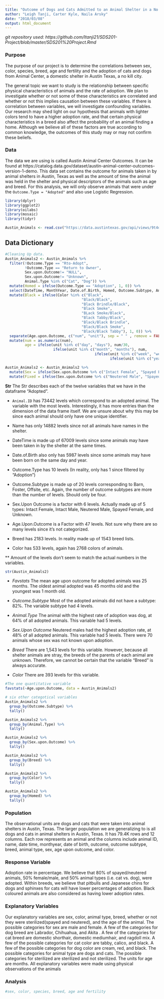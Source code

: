 ```yaml
---
title: "Outcome of Dogs and Cats Admitted to an Animal Shelter in a No Kill city"
author: "Leigh Tanji, Carter Kyle, Naila Arsky"
date: "2018/03/08"
output: html_document
---
```

*git repository used: https://github.com/ltanji21/SDS201-Project/blob/master/SDS201%20Project.Rmd *


### Purpose

The purpose of our project is to determine the correlations between sex, color, species, breed, age and fertility and the adoption of cats and dogs from Animal Center, a domestic shelter in Austin Texas, a no kill city.

The general topic we want to study is the relationship between specific physical characteristics of animals and the rate of adoption. We plan to investigate whether or not some of these characteristics are correlated and whether or not this implies causation between these variables. If there is correlation between variables, we will investigate confounding variables. Our research may shed light on our hypothesis that animals with lighter colors tend to have a higher adoption rate, and that certain physical characteristics in a breed also affect the probability of an animal finding a home. Although we believe all of these factors are true according to common knowledge, the outcomes of this study may or may not confirm these beliefs.


### Data

The data we are using is called Austin Animal Center Outcomes. It can be found at https://catalog.data.gov/dataset/austin-animal-center-outcomes-version-1-demo. This data set contains the outcome for animals taken in by animal shelters in Austin, Texas as well as the amount of time the animal was held in the shelter and physical descriptors of the animals such as age and breed. For this analysis, we will only observe animals that were under the `Outcome.Type = "Adopted"` and also use Logistic Regression.

```r
library(dplyr)
library(ggplot2)
library(oilabs)
library(mosaic)
library(tidyr)

Austin_Animals <- read.csv("https://data.austintexas.gov/api/views/9t4d-g238/rows.csv?accessType=DOWNLOAD")
```

## Data Dictionary

```r
#Cleaning Up data.
Austin_Animals2 <- Austin_Animals %>%
  filter(!Outcome.Type == "Rto-Adopt",
         !Outcome.Type == "Return to Owner",
         Sex.upon.Outcome!= "NULL",
         Sex.upon.Outcome!= "Unknown",
         Animal.Type %in% c("Cat", "Dog")) %>%
  mutate(Homed = ifelse(Outcome.Type == "Adoption", 1, 0)) %>%
  select(DateTime, MonthYear, Date.of.Birth, Homed, Outcome.Subtype, Animal.Type, Sex.upon.Outcome, Age.upon.Outcome, Breed, Outcome.Type, Color) %>%
  mutate(Black = ifelse(Color %in% c("Black", 
                                   "Black/Black", 
                                   "Black Brindle/Black",
                                   "Black Smoke",
                                   "BLack Smoke/Black",
                                   "Black Tabby/Black",
                                   "Black/Black Brindle",
                                   "Black/Black Smoke",
                                   "Black/Black Tabby"), 1, 0)) %>%
  separate(Age.upon.Outcome, c("num", "unit"), sep = " " , remove = FALSE) %>%
  mutate(num = as.numeric(num),
         age = ifelse(unit %in% c("day", "days"), num/30, 
                      ifelse(unit %in% c("month", "months"), num, 
                                         ifelse(unit %in% c("week", "weeks"), num/4, 
                                                ifelse(unit %in% c("year", "years"), num*12, NA)))))
```

```r
Austin_Animals2 <- Austin_Animals2 %>%
  mutate(Sex = ifelse(Sex.upon.Outcome %>% c("Intact Female", "Spayed Female"), 1, 0)) %>%
  mutate(Fixed = ifelse(Sex.upon.Outcome %>% c("Neutered Male", "Spayed Female"), 1, 0)) %>% 
```


**Str**
The Str describes each of the twelve variables that we have in the dataframe “Adopted”. 

* `Animal.ID` has 73442 levels which correspond to an adopted animal. The variable with the most levels. Interestingly, it has more entries than the dimension of the data frame itself. We are unsure about why this may be since each animal should only have one unique identifier. 

* Name has only 14882 levels since not all animals have names in the shelter.

* DateTime is made up of 67009 levels since some animals may have been taken in by the shelter at the same times.

* Date.of.Birth also only has 5987 levels since some animals may have been born on the same day and year. 

* Outcome.Type has 10 levels (In reality, only has 1 since filtered by “Adoption”)

* Outcome.Subtype is made up of 20 levels corresponding to Barn, Foster, Offsite, etc. Again, the number of outcome subtypes are more than the number of levels. Should only be four. 

* Sex.Upon Outcome is a factor with 6 levels. Actually made up of 5 types: Intact Female, Intact Male, Neutered Male, Spayed Female, and Unknown. 

* Age.Upon.Outcome is a Factor with 47 levels. Not sure why there are so many levels since it’s not categorized.

* Breed has 2183 levels. In reality made up of 1543 breed lists.

* Color has 533 levels, again has 2768 colors of animals. 

** Amount of the levels don’t seem to match the actual numbers in the variables. 
```r
str(Austin_Animals2)
```

* *Favstats*
The mean age upon outcome for adopted animals was 25 months. The oldest animal adopted was 45 months old and the youngest was 1 month old. 

* *Outcome.Subtype*
Most of the adopted animals did not have a subtype: 82%. The variable subtype had 4 levels.

* *Animal.Type*
The animal with the highest rate of adoption was dog, at 64% of all adopted animals. This variable had 5 levels.

* *Sex.Upon Outcome*
Neutered males had the highest adoption rate, at 48% of all adopted animals. This variable had 5 levels. There were 70 animals whose sex was not known upon adoption. 

* *Breed*
There are 1,543 levels for this variable. However, because all shelter animals are stray, the breeds of the parents of each animal are unknown. Therefore, we cannot be certain that the variable “Breed” is always accurate.

* *Color*
There are 393 levels for this variable.

```r
#The one quantitative variable
favstats(~Age.upon.Outcome, data = Austin_Animals2)

# six other categotical variables
Austin_Animals2 %>%
  group_by(Outcome.Subtype) %>%
  tally()

Austin_Animals2 %>%
  group_by(Animal.Type) %>%
  tally()

Austin_Animals2 %>%
  group_by(Sex.upon.Outcome) %>%
  tally()

Austin_Animals2 %>%
  group_by(Breed) %>%
  tally()

Austin_Animals2 %>%
  group_by(Color) %>%
  tally()

Austin_Animals2 %>%
  group_by(Homed) %>%
  tally()
```


### Population

The observational units are dogs and cats that were taken into animal shelters in Austin, Texas. The larger population we are generalizing to is all dogs and cats in animal shelters in Austin, Texas. It has 79.4K rows and 12 columns. Each row represents an animal and the columns include animal ID, name, date time, monthyear, date of birth, outcome, outcome subtype, breed, animal type, sex, age upon outcome, and color. 

### Response Variable
Adoption rate in percentage. We believe that 80% of spayed/neutered animals, 50% female/male, and 50% animal types (i.e. cat vs. dog), were adopted. Within breeds, we believe that pitbulls and Japanese chins for dogs and sphinxes for cats will have lower percentages of adoption. Black coloured animals are also considered as having lower adoption rates. 

### Explanatory Variables

Our explanatory variables are sex, color, animal type, breed, whether or not they were sterilized(spayed and neutered), and the age of the animal. The possible categories for sex are male and female. A few of the categories for dog breed are Labrador, Chihuahua, and Akita . A few of the categories for cat breed are domestic shorthair, domestic mediumhair, and ragdoll mix. A few of the possible categories for cat color are tabby, calico, and black. A few of the possible categories for dog color are cream, red, and black. The possible categories for animal type are dogs and cats. The possible categories for sterilized are sterilized and not sterilized. The units for age are months. All explanatory variables were made using physical observations of the animals 

### Analysis

```r
#sex, color, species, breed, age and fertility

```



















